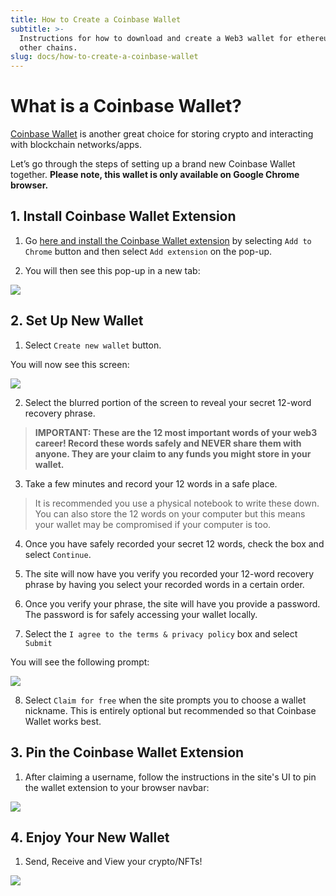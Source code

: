 ```yaml
---
title: How to Create a Coinbase Wallet
subtitle: >-
  Instructions for how to download and create a Web3 wallet for ethereum and
  other chains.
slug: docs/how-to-create-a-coinbase-wallet
---
```


# What is a Coinbase Wallet? 

[Coinbase Wallet](https://www.coinbase.com/wallet) is another great choice for storing crypto and interacting with blockchain networks/apps.

Let’s go through the steps of setting up a brand new Coinbase Wallet together. **Please note, this wallet is only available on Google Chrome browser.**

## 1. Install Coinbase Wallet Extension

1. Go [here and install the Coinbase Wallet extension](https://chrome.google.com/webstore/detail/coinbase-wallet-extension/hnfanknocfeofbddgcijnmhnfnkdnaad?hl=en\&authuser=0) by selecting `Add to Chrome` button and then select `Add extension` on the pop-up.

2. You will then see this pop-up in a new tab:

![](/images/divzjiip8/image/upload/v1665532109/guides/Screen_Shot_2022-10-11_at_3.52.12_PM.png)

## 2. Set Up New Wallet

1. Select `Create new wallet` button.

You will now see this screen:

![](/images/divzjiip8/image/upload/v1665532702/guides/Screen_Shot_2022-10-11_at_4.58.07_PM.png)

2. Select the blurred portion of the screen to reveal your secret 12-word recovery phrase.

> **IMPORTANT: These are the 12 most important words of your web3 career! Record these words safely and NEVER share them with anyone. They are your claim to any funds you might store in your wallet.**

3. Take a few minutes and record your 12 words in a safe place.

> It is recommended you use a physical notebook to write these down. You can also store the 12 words on your computer but this means your wallet may be compromised if your computer is too.

4. Once you have safely recorded your secret 12 words, check the box and select `Continue`.

5. The site will now have you verify you recorded your 12-word recovery phrase by having you select your recorded words in a certain order.

6. Once you verify your phrase, the site will have you provide a password. The password is for safely accessing your wallet locally.

7. Select the `I agree to the terms & privacy policy` box and select `Submit`

You will see the following prompt:

![](/images/divzjiip8/image/upload/v1665532109/guides/Screen_Shot_2022-10-11_at_4.32.06_PM.png)

8. Select `Claim for free` when the site prompts you to choose a wallet nickname. This is entirely optional but recommended so that Coinbase Wallet works best.

## 3. Pin the Coinbase Wallet Extension

1. After claiming a username, follow the instructions in the site's UI to pin the wallet extension to your browser navbar:

![](/images/divzjiip8/image/upload/v1665532109/guides/Screen_Shot_2022-10-11_at_4.32.52_PM.png)

## 4. Enjoy Your New Wallet

1. Send, Receive and View your crypto/NFTs!

![](https://res.cloudinary.com/divzjiip8/image/upload/v1665533563/guides/cb-wallet.gif)
